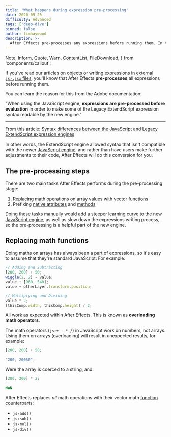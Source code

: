 ```yaml
---
title: 'What happens during expression pre-processing'
date: 2020-09-25
difficulty: Advanced
tags: ['deep-dive']
pinned: false
author: timhaywood
description: >-
  After Effects pre-processes any expressions before running them. In this article you'll learn what it does during this process, why it does it, and how it might effect the way you write expressions.
---
```


  Note,
  Inform,
  Quote,
  Warn,
  ContentList,
  FileDownload,
} from 'components/callout';

If you've read our articles on [objects](/blog/basics-objects) or writing expressions in [external `js›.jsx` files](/blog/write-expressions-external-files/), you'll know that After Effects **pre-processes** all expressions before running them.

You can learn the reason for this from the Adobe documentation:

<Quote>

"When using the JavaScript engine, **expressions are pre-processed before evaluation** in order to make some of the Legacy ExtendScript expression syntax readable by the new engine."

---

From this article: [Syntax differences between the JavaScript and Legacy ExtendScript expression engines](https://helpx.adobe.com/after-effects/using/legacy-and-extend-script-engine.html#syntax-requirements-expression-libraries)

</Quote>

In other words, the ExtendScript engine allowed syntax that isn't compatible with the newer [JavaScript engine](/blog/javascript-engine), and rather than have users make further adjustments to their code, After Effects will do this conversion for you.

## The pre-processing steps

There are two main tasks After Effects performs during the pre-processing stage:

1. Replacing math operations on array values with vector [functions](/blog/basics-functions)
2. Prefixing [native attributes](/blog/basics-native-attributes) and [methods](/blog/basics-native-methods)

<Note>

Doing these tasks manually would add a steeper learning curve to the new [JavaScript engine](/blog/javascript-engine), as well as slow down the expressions writing process, so the pre-processing is a helpful part of the new engine.

</Note>

## Replacing math functions

Doing maths on arrays has always been a part of expressions, so it's easy to assume that they're standard JavaScript. For example:

```js
// Adding and Subtracting
[200, 200] + 50;
wiggle(2, 2) - value;
value + [960, 540];
value + otherLayer.transform.position;

// Multiplying and Dividing
value * 2;
[thisComp.width, thisComp.height] / 2;
```

All work as expected within After Effects. This is known as **overloading math operators**.

The math operators (`js›+ - * /`) in JavaScript work on numbers, not arrays. Using them on arrays (overloading) will result in unexpected results, for example:

```js
[200, 200] + 50;
```

<Successful>

```js
"200, 20050";
```

</Successful>

Were the array is coerced to a string, and:

```js
[200, 200] * 2;
```

<Errorful>

```js
NaN
```

</Errorful>

After Effects replaces *all* math operations with their vector math [function](/blog/basics-functions) counterparts:

- `js›add()`
- `js›sub()`
- `js›mul()`
- `js›div()`

